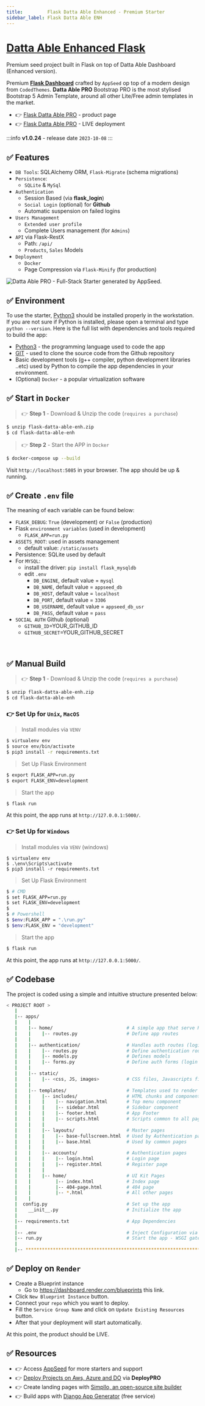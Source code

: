 ```yaml
---
title:         Flask Datta Able Enhanced - Premium Starter
sidebar_label: Flask Datta Able ENH
---
```


# [Datta Able Enhanced Flask](https://appseed.us/product/datta-able-pro/flask/)

<SubHeading>Premium seed project built in Flask on top of Datta Able Dashboard (Enhanced version).</SubHeading>

Premium **[Flask Dashboard](https://appseed.us/admin-dashboards/flask/)** crafted by `AppSeed` op top of a modern design from `CodedThemes`. 
**Datta Able PRO** Bootstrap PRO is the most stylised Bootstrap 5 Admin Template, around all other Lite/Free admin templates in the market. 

- 👉 [Flask Datta Able PRO](https://appseed.us/product/datta-able-pro/flask/) - product page
- 👉 [Flask Datta Able PRO](https://flask-datta-able-enh.appseed-srv1.com/) - LIVE deployment

:::info **v1.0.24** - release date `2023-10-08`
:::

## ✅ Features

- `DB Tools`: SQLAlchemy ORM, `Flask-Migrate` (schema migrations)
- `Persistence`:
  - `SQLite` & `MySql` 
- `Authentication`
  - Session Based (via **flask_login**)
  - `Social Login` (optional) for **Github** 
  - Automatic suspension on failed logins 
- `Users Management` 
  - `Extended user profile`
  - Complete Users management (for `Admins`) 
- `API` via Flask-RestX
  - Path: `/api/` 
  - `Products`, `Sales` Models   
- `Deployment`
  - `Docker`
  - Page Compression via `Flask-Minify` (for production)

![Datta Able PRO - Full-Stack Starter generated by AppSeed.](https://user-images.githubusercontent.com/51070104/170474361-a58da82b-fff9-4a59-81a8-7ab99f478f48.png)


## ✅ Environment

To use the starter, [Python3](https://www.python.org) should be installed properly in the workstation. 
If you are not sure if Python is installed, please open a terminal and type `python --version`. Here is the full list with dependencies and tools required to build the app:

- [Python3](https://www.python.org) - the programming language used to code the app
- [GIT](https://git-scm.com) - used to clone the source code from the Github repository
- Basic development tools (g++ compiler, python development libraries ..etc) used by Python to compile the app dependencies in your environment.
- (Optional) `Docker` - a popular virtualization software


## ✅ Start in `Docker`

> 👉 **Step 1** - Download & Unzip the code (`requires a purchase`)

```bash
$ unzip flask-datta-able-enh.zip
$ cd flask-datta-able-enh
```

> 👉 **Step 2** - Start the APP in `Docker`

```bash
$ docker-compose up --build
```

Visit `http://localhost:5085` in your browser. The app should be up & running.


## ✅ Create `.env` file

The meaning of each variable can be found below: 

- `FLASK_DEBUG`: `True` (development) or `False` (production) 
- Flask `environment variables` (used in development)
  - `FLASK_APP=run.py`
- `ASSETS_ROOT`: used in assets management
  - default value: `/static/assets`
- Persistence: SQLite used by default
- For `MYSQL`:
  - install the driver: `pip install flask_mysqldb`
  - edit `.env` 
    - `DB_ENGINE`, default value = `mysql`
    - `DB_NAME`, default value = `appseed_db`
    - `DB_HOST`, default value = `localhost`
    - `DB_PORT`, default value = `3306`
    - `DB_USERNAME`, default value = `appseed_db_usr`
    - `DB_PASS`, default value = `pass`
- `SOCIAL AUTH` Github (optional)
  - `GITHUB_ID`=YOUR_GITHUB_ID
  - `GITHUB_SECRET`=YOUR_GITHUB_SECRET
  
<br />

## ✅ Manual Build

> 👉 **Step 1** - Download & Unzip the code (`requires a purchase`)

```bash
$ unzip flask-datta-able-enh.zip
$ cd flask-datta-able-enh
```

### 👉 Set Up for `Unix`, `MacOS`

> Install modules via `VENV`

```bash
$ virtualenv env
$ source env/bin/activate
$ pip3 install -r requirements.txt
```

> Set Up Flask Environment

```bash
$ export FLASK_APP=run.py
$ export FLASK_ENV=development
```

> Start the app

```bash
$ flask run
```

At this point, the app runs at `http://127.0.0.1:5000/`.


### 👉 Set Up for `Windows`

> Install modules via `VENV` (windows)

```
$ virtualenv env
$ .\env\Scripts\activate
$ pip3 install -r requirements.txt
```

> Set Up Flask Environment

```bash
$ # CMD
$ set FLASK_APP=run.py
$ set FLASK_ENV=development
$
$ # Powershell
$ $env:FLASK_APP = ".\run.py"
$ $env:FLASK_ENV = "development"
```

> Start the app

```bash
$ flask run
```

At this point, the app runs at `http://127.0.0.1:5000/`.


## ✅ Codebase

The project is coded using a simple and intuitive structure presented below:

```bash
< PROJECT ROOT >
   |
   |-- apps/
   |    |
   |    |-- home/                           # A simple app that serve HTML files
   |    |    |-- routes.py                  # Define app routes
   |    |
   |    |-- authentication/                 # Handles auth routes (login and register)
   |    |    |-- routes.py                  # Define authentication routes
   |    |    |-- models.py                  # Defines models
   |    |    |-- forms.py                   # Define auth forms (login and register)
   |    |
   |    |-- static/
   |    |    |-- <css, JS, images>          # CSS files, Javascripts files
   |    |
   |    |-- templates/                      # Templates used to render pages
   |    |    |-- includes/                  # HTML chunks and components
   |    |    |    |-- navigation.html       # Top menu component
   |    |    |    |-- sidebar.html          # Sidebar component
   |    |    |    |-- footer.html           # App Footer
   |    |    |    |-- scripts.html          # Scripts common to all pages
   |    |    |
   |    |    |-- layouts/                   # Master pages
   |    |    |    |-- base-fullscreen.html  # Used by Authentication pages
   |    |    |    |-- base.html             # Used by common pages
   |    |    |
   |    |    |-- accounts/                  # Authentication pages
   |    |    |    |-- login.html            # Login page
   |    |    |    |-- register.html         # Register page
   |    |    |
   |    |    |-- home/                      # UI Kit Pages
   |    |         |-- index.html            # Index page
   |    |         |-- 404-page.html         # 404 page
   |    |         |-- *.html                # All other pages
   |    |
   |  config.py                             # Set up the app
   |    __init__.py                         # Initialize the app
   |
   |-- requirements.txt                     # App Dependencies
   |
   |-- .env                                 # Inject Configuration via Environment
   |-- run.py                               # Start the app - WSGI gateway
   |
   |-- ************************************************************************
```

## ✅ Deploy on `Render`

- Create a Blueprint instance
  - Go to https://dashboard.render.com/blueprints this link.
- Click `New Blueprint Instance` button.
- Connect your `repo` which you want to deploy.
- Fill the `Service Group Name` and click on `Update Existing Resources` button.
- After that your deployment will start automatically.

At this point, the product should be LIVE.

## ✅ Resources

- 👉 Access [AppSeed](https://appseed.us/) for more starters and support 
- 👉 [Deploy Projects on Aws, Azure and DO](https://www.docs.deploypro.dev/) via **DeployPRO**
- 👉 Create landing pages with [Simpllo, an open-source site builder](https://www.simpllo.com/)
- 👉 Build apps with [Django App Generator](https://app-generator.dev/django/) (free service)
